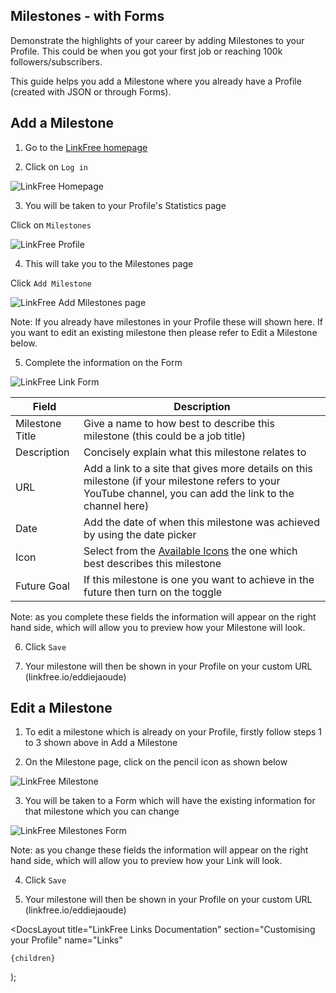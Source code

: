 
## Milestones - with Forms

Demonstrate the highlights of your career by adding Milestones to your Profile. This could be when you got your first job or reaching 100k followers/subscribers.

This guide helps you add a Milestone where you already have a Profile (created with JSON or through Forms).

## Add a Milestone

1. Go to the [LinkFree homepage](https://linkfree.io/)

2. Click on `Log in`

![LinkFree Homepage](https://github.com/EddieHubCommunity/LinkFree/assets/82668196/ce980ed7-ad4d-42c0-886c-447a2e2ab936)

3. You will be taken to your Profile's Statistics page

Click on `Milestones`

![LinkFree Profile](https://github.com/EddieHubCommunity/LinkFree/assets/82668196/bee35399-1a39-4c8e-9abc-cfddb6c98d99)

4. This will take you to the Milestones page

Click `Add Milestone`

![LinkFree Add Milestones page](https://github.com/EddieHubCommunity/LinkFree/assets/82668196/71aa9aa6-cab7-4041-bc56-767e34ac8504)

Note: If you already have milestones in your Profile these will shown here. If you want to edit an existing milestone then please refer to Edit a Milestone below.

5. Complete the information on the Form

![LinkFree Link Form](https://github.com/EddieHubCommunity/LinkFree/assets/82668196/0180dbab-d6f7-4108-9750-bdb5d4e05371)

| Field           | Description                                                                                                                                                 |
| --------------- | ----------------------------------------------------------------------------------------------------------------------------------------------------------- |
| Milestone Title | Give a name to how best to describe this milestone (this could be a job title)                                                                              |
| Description     | Concisely explain what this milestone relates to                                                                                                            |
| URL             | Add a link to a site that gives more details on this milestone (if your milestone refers to your YouTube channel, you can add the link to the channel here) |
| Date            | Add the date of when this milestone was achieved by using the date picker                                                                                   |
| Icon            | Select from the [Available Icons](https://linkfree.io/icons) the one which best describes this milestone                                                    |
| Future Goal     | If this milestone is one you want to achieve in the future then turn on the toggle                                                                          |

Note: as you complete these fields the information will appear on the right hand side, which will allow you to preview how your Milestone will look.

6. Click `Save`

7. Your milestone will then be shown in your Profile on your custom URL (linkfree.io/eddiejaoude)

## Edit a Milestone

1. To edit a milestone which is already on your Profile, firstly follow steps 1 to 3 shown above in Add a Milestone

2. On the Milestone page, click on the pencil icon as shown below

![LinkFree Milestone](https://github.com/EddieHubCommunity/LinkFree/assets/82668196/03f5577e-fa95-4a42-97cd-e48b80cc65ee)

3. You will be taken to a Form which will have the existing information for that milestone which you can change

![LinkFree Milestones Form](https://github.com/EddieHubCommunity/LinkFree/assets/82668196/4b86704c-0db4-494a-9e9a-50dc1609258a)

Note: as you change these fields the information will appear on the right hand side, which will allow you to preview how your Link will look.

4. Click `Save`

5. Your milestone will then be shown in your Profile on your custom URL (linkfree.io/eddiejaoude)

  <DocsLayout
    title="LinkFree Links Documentation"
    section="Customising your Profile"
    name="Links"
  >
    {children}
  </DocsLayout>
);
